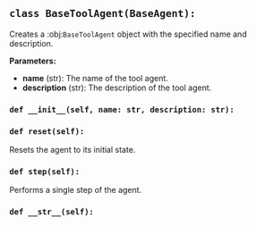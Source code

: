 <a id="camel.agents.tool_agents.base"></a>

<a id="camel.agents.tool_agents.base.BaseToolAgent"></a>

## `class BaseToolAgent(BaseAgent):`

Creates a :obj:`BaseToolAgent` object with the specified name and
description.

**Parameters:**

- **name** (str): The name of the tool agent.
- **description** (str): The description of the tool agent.

<a id="camel.agents.tool_agents.base.BaseToolAgent.__init__"></a>

### `def __init__(self, name: str, description: str):`

<a id="camel.agents.tool_agents.base.BaseToolAgent.reset"></a>

### `def reset(self):`

Resets the agent to its initial state.

<a id="camel.agents.tool_agents.base.BaseToolAgent.step"></a>

### `def step(self):`

Performs a single step of the agent.

<a id="camel.agents.tool_agents.base.BaseToolAgent.__str__"></a>

### `def __str__(self):`
